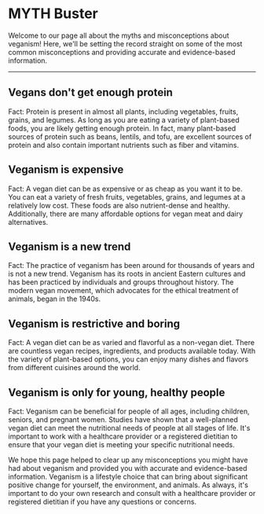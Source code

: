 # MYTH Buster 

Welcome to our page all about the myths and misconceptions about veganism! Here, we'll be setting the record straight on some of the most common misconceptions and providing accurate and evidence-based information.

___

## Vegans don't get enough protein


Fact: Protein is present in almost all plants, including vegetables, fruits, grains, and legumes. As long as you are eating a variety of plant-based foods, you are likely getting enough protein. In fact, many plant-based sources of protein such as beans, lentils, and tofu, are excellent sources of protein and also contain important nutrients such as fiber and vitamins.

## Veganism is expensive

Fact: A vegan diet can be as expensive or as cheap as you want it to be. You can eat a variety of fresh fruits, vegetables, grains, and legumes at a relatively low cost. These foods are also nutrient-dense and healthy. Additionally, there are many affordable options for vegan meat and dairy alternatives.



## Veganism is a new trend

Fact: The practice of veganism has been around for thousands of years and is not a new trend. Veganism has its roots in ancient Eastern cultures and has been practiced by individuals and groups throughout history. The modern vegan movement, which advocates for the ethical treatment of animals, began in the 1940s.

## Veganism is restrictive and boring

Fact: A vegan diet can be as varied and flavorful as a non-vegan diet. There are countless vegan recipes, ingredients, and products available today. With the variety of plant-based options, you can enjoy many dishes and flavors from different cuisines around the world.

## Veganism is only for young, healthy people

Fact: Veganism can be beneficial for people of all ages, including children, seniors, and pregnant women. Studies have shown that a well-planned vegan diet can meet the nutritional needs of people at all stages of life. It's important to work with a healthcare provider or a registered dietitian to ensure that your vegan diet is meeting your specific nutritional needs.

We hope this page helped to clear up any misconceptions you might have had about veganism and provided you with accurate and evidence-based information. Veganism is a lifestyle choice that can bring about significant positive change for yourself, the environment, and animals. As always, it's important to do your own research and consult with a healthcare provider or registered dietitian if you have any questions or concerns.
